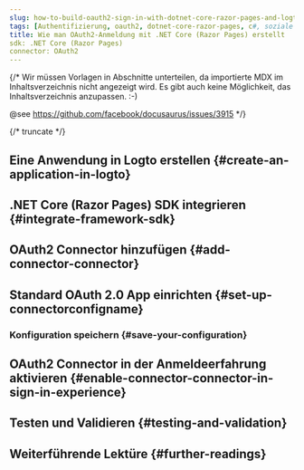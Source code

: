 ```yaml
---
slug: how-to-build-oauth2-sign-in-with-dotnet-core-razor-pages-and-logto
tags: [Authentifizierung, oauth2, dotnet-core-razor-pages, c#, soziale Anmeldung, Anmeldung, Login]
title: Wie man OAuth2-Anmeldung mit .NET Core (Razor Pages) erstellt
sdk: .NET Core (Razor Pages)
connector: OAuth2
---
```


{/*
  Wir müssen Vorlagen in Abschnitte unterteilen, da importierte MDX im Inhaltsverzeichnis nicht angezeigt wird.
  Es gibt auch keine Möglichkeit, das Inhaltsverzeichnis anzupassen. :-)

  @see https://github.com/facebook/docusaurus/issues/3915
*/}




{/* truncate */}

<Intro connector={connector} sdk=".NET Core (Razor Pages)" link="https://learn.microsoft.com/aspnet/core/razor-pages" />

## Eine Anwendung in Logto erstellen \{#create-an-application-in-logto}

<CreateApplication type="Traditionelle Webanwendung" framework=".NET Core (Razor Pages)" />

## .NET Core (Razor Pages) SDK integrieren \{#integrate-framework-sdk}

<IntegrateSdk />

## OAuth2 Connector hinzufügen \{#add-connector-connector}

<AddSocialConnector connector={connector} framework=".NET Core (Razor Pages)" />

## Standard OAuth 2.0 App einrichten \{#set-up-connectorconfigname}

<ConnectorGuide />

### Konfiguration speichern \{#save-your-configuration}

<SaveYourConfiguration connector={connector} />

## OAuth2 Connector in der Anmeldeerfahrung aktivieren \{#enable-connector-connector-in-sign-in-experience}

<EnableSocialConnector connector={connector} />

## Testen und Validieren \{#testing-and-validation}

<TestingAndValidation connector={connector} sdk=".NET Core (Razor Pages)" />

## Weiterführende Lektüre \{#further-readings}

<FurtherReadings />
